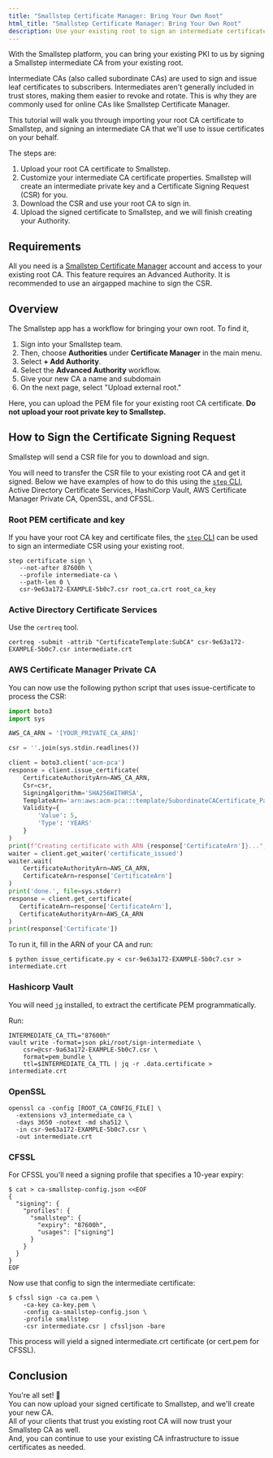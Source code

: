 ```yaml
---
title: "Smallstep Certificate Manager: Bring Your Own Root"
html_title: "Smallstep Certificate Manager: Bring Your Own Root"
description: Use your existing root to sign an intermediate certificate for use in Smallstep
---
```



With the Smallstep platform, you can bring your existing PKI to us by signing a Smallstep intermediate CA from your existing root.

Intermediate CAs (also called subordinate CAs) are used to sign and issue leaf certificates to subscribers. Intermediates aren't generally included in trust stores, making them easier to revoke and rotate. This is why they are commonly used for online CAs like Smallstep Certificate Manager.

This tutorial will walk you through importing your root CA certificate to Smallstep, and signing an intermediate CA that we'll use to issue certificates on your behalf.

The steps are:
1. Upload your root CA certificate to Smallstep.
2. Customize your intermediate CA certificate properties. Smallstep will create an intermediate private key and a Certificate Signing Request (CSR) for you.
3. Download the CSR and use your root CA to sign in.
4. Upload the signed certificate to Smallstep, and we will finish creating your Authority.

## Requirements

All you need is a [Smallstep Certificate Manager](https://smallstep.com/signup) account and access to your existing root CA.
This feature requires an Advanced Authority.
It is recommended to use an airgapped machine to sign the CSR.

## Overview

The Smallstep app has a workflow for bringing your own root.
To find it,

1. Sign into your Smallstep team.
2. Then, choose **Authorities** under **Certificate Manager** in the main menu.
3. Select **+ Add Authority**.
4. Select the **Advanced Authority** workflow.
5. Give your new CA a name and subdomain
6. On the next page, select "Upload external root."

Here, you can upload the PEM file for your existing root CA certificate.
**Do not upload your root private key to Smallstep.**

## How to Sign the Certificate Signing Request

Smallstep will send a CSR file for you to download and sign.

You will need to transfer the CSR file to your existing root CA and get it signed. Below we have examples of
how to do this using the [`step` CLI](../step-cli), Active Directory Certificate Services, HashiCorp Vault, AWS Certificate Manager Private CA, OpenSSL, and CFSSL.

### Root PEM certificate and key

If you have your root CA key and certificate files, the [`step` CLI](../step-cli) can be used to sign an intermediate CSR using your existing root.

```shell
step certificate sign \
   --not-after 87600h \
   --profile intermediate-ca \
   --path-len 0 \
   csr-9e63a172-EXAMPLE-5b0c7.csr root_ca.crt root_ca_key
```

### Active Directory Certificate Services

Use the `certreq` tool.

```shell
certreq -submit -attrib "CertificateTemplate:SubCA" csr-9e63a172-EXAMPLE-5b0c7.csr intermediate.crt
```

### AWS Certificate Manager Private CA

You can now use the following python script that uses issue-certificate to process the CSR:

```python nocopy
import boto3
import sys

AWS_CA_ARN = '[YOUR_PRIVATE_CA_ARN]'

csr = ''.join(sys.stdin.readlines())

client = boto3.client('acm-pca')
response = client.issue_certificate(
    CertificateAuthorityArn=AWS_CA_ARN,
    Csr=csr,
    SigningAlgorithm='SHA256WITHRSA',
    TemplateArn='arn:aws:acm-pca:::template/SubordinateCACertificate_PathLen1/V1',
    Validity={
        'Value': 5,
        'Type': 'YEARS'
    }
)
print(f"Creating certificate with ARN {response['CertificateArn']}...", file=sys.stderr, end='')
waiter = client.get_waiter('certificate_issued')
waiter.wait(
    CertificateAuthorityArn=AWS_CA_ARN,
    CertificateArn=response['CertificateArn']
)
print('done.', file=sys.stderr)
response = client.get_certificate(
   CertificateArn=response['CertificateArn'],
   CertificateAuthorityArn=AWS_CA_ARN
)
print(response['Certificate'])
```

To run it, fill in the ARN of your CA and run:

```shell-session nocopy
$ python issue_certificate.py < csr-9e63a172-EXAMPLE-5b0c7.csr > intermediate.crt
```

### Hashicorp Vault

You will need [`jq`](https://jqlang.github.io/jq/) installed, to extract the certificate PEM programmatically.

Run:

```
INTERMEDIATE_CA_TTL="87600h"
vault write -format=json pki/root/sign-intermediate \
	csr=@csr-9a63a172-EXAMPLE-5b0c7.csr \
	format=pem_bundle \
	ttl=$INTERMEDIATE_CA_TTL | jq -r .data.certificate > intermediate.crt
```

### OpenSSL

```shell-session nocopy
openssl ca -config [ROOT_CA_CONFIG_FILE] \
  -extensions v3_intermediate_ca \
  -days 3650 -notext -md sha512 \
  -in csr-9e63a172-EXAMPLE-5b0c7.csr \
  -out intermediate.crt
  ```

### CFSSL

For CFSSL you'll need a signing profile that specifies a 10-year expiry:
``` shell-session nocopy
$ cat > ca-smallstep-config.json <<EOF
{
  "signing": {
    "profiles": {
      "smallstep": {
        "expiry": "87600h",
        "usages": ["signing"]
      }
    }
  }
}
EOF
```

Now use that config to sign the intermediate certificate:

``` shell-session nocopy
$ cfssl sign -ca ca.pem \
    -ca-key ca-key.pem \
    -config ca-smallstep-config.json \
    -profile smallstep
    -csr intermediate.csr | cfssljson -bare
```

This process will yield a signed intermediate.crt certificate (or cert.pem for CFSSL).

## Conclusion

You're all set! 🎉  
You can now upload your signed certificate to Smallstep, and we'll create your new CA.  
All of your clients that trust you existing root CA will now trust your Smallstep CA as well.  
And, you can continue to use your existing CA infrastructure to issue certificates as needed.  

